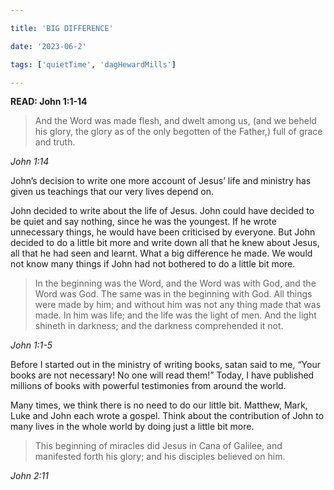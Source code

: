 ```yaml
---

title: 'BIG DIFFERENCE'

date: '2023-06-2'

tags: ['quietTime', 'dagHewardMills']

---
```


**READ: John 1:1-14**

>And the Word was made  flesh, and dwelt among us, (and we beheld his glory, the glory as of the only begotten of the Father,) full of grace and truth. 

*John 1:14*

John’s decision to write one more account of Jesus’ life and ministry has given us teachings that our very lives depend on. 

John decided to write about the life of Jesus. John could have decided to be quiet and say nothing, since he was the youngest. If he wrote unnecessary things, he would have been criticised by everyone. But John decided to do a little bit more and write down all that he knew about Jesus, all that he had seen and learnt. What a big difference he made. We would not know many things if John had not bothered to do a little bit more. 

>In the beginning was the Word, and the Word was with God, and the Word was God. The same was in the beginning with God. All things were made by him; and without him was not any thing made that was made. In him was life; and the life was the light of men. And the light shineth in darkness; and the darkness comprehended it not.

*John 1:1-5*

Before I started out in the ministry of writing books, satan said to me, “Your books are not necessary! No one will read them!” Today, I have published millions of books with powerful testimonies from around the world. 

Many times, we think there is no need to do our little bit. Matthew, Mark, Luke and John each wrote a gospel. Think about the contribution of John to many lives in the whole world by doing just a little bit more. 

>This beginning of miracles did Jesus in Cana of Galilee, and manifested forth his glory; and his disciples believed on him. 

*John 2:11*



